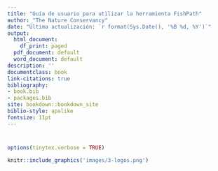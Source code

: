 ```yaml
--- 
title: "Guía de usuario para utilizar la herramienta FishPath"
author: "The Nature Conservancy"
date: "Última actualización: `r format(Sys.Date(), '%B %d, %Y')`"
output:
  html_document:
    df_print: paged
  pdf_document: default
  word_document: default
description: ''
documentclass: book
link-citations: true
bibliography:
- book.bib
- packages.bib
site: bookdown::bookdown_site
biblio-style: apalike
fontsize: 11pt
---
```


#   {-}

```r
options(tinytex.verbose = TRUE)
```

```r
knitr::include_graphics('images/3-logos.png')
```
